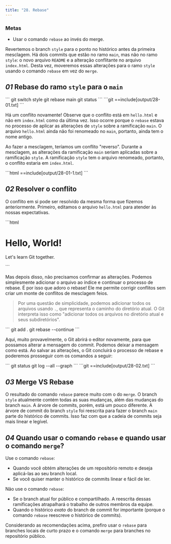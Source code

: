 ```yaml
---
title: "28. Rebase"
---
```


### Metas

- Usar o comando `rebase` ao invés do merge.

Revertemos o branch `style` para o ponto no histórico antes da primeira mesclagem. Há dois commits que estão no ramo `main`, mas não no ramo `style`: o novo arquivo `README` e a alteração conflitante no arquivo `index.html`. Desta vez, moveremos essas alterações para o ramo `style` usando o comando `rebase` em vez do `merge`.

## _01_ Rebase do ramo `style` para o `main`

<Run>
```
git switch style
git rebase main
git status
```
</Run>

<Output>
```git
==include[output/28-01.txt]
```
</Output>

Há um conflito novamente! Observe que o conflito está em `hello.html` e não em `index.html` como da última vez. Isso ocorre porque o `rebase` estava no processo de aplicar as alterações de `style` sobre a ramificação `main`. O arquivo `hello.html` ainda não foi renomeado no `main`, portanto, ainda tem o nome antigo.

Ao fazer a mesclagem, teríamos um conflito "reverso". Durante a mesclagem, as alterações da ramificação `main` seriam aplicadas sobre a ramificação `style`. A ramificação `style` tem o arquivo renomeado, portanto, o conflito estaria em `index.html`.

<File file="hello.html">
```html
==include[output/28-01-1.txt]
```
</File>


## _02_ Resolver o conflito

O conflito em si pode ser resolvido da mesma forma que fizemos anteriormente. Primeiro, editamos o arquivo `hello.html` para atender às nossas expectativas.

<File file="hello.html">
```html
<!-- Author: Alexander Shvets (alex@githowto.com) -->
<html>
  <head>
    <title>Hello World Page</title>
    <link type="text/css" rel="stylesheet" media="all" href="style.css" />
  </head>
  <body>
    <h1>Hello, World!</h1>
    <p>Let's learn Git together.</p>
  </body>
</html>
```
</File>

Mas depois disso, não precisamos confirmar as alterações. Podemos simplesmente adicionar o arquivo ao índice e continuar o processo de rebase. É por isso que adoro o rebase! Ele me permite corrigir conflitos sem criar um monte de conflitos de mesclagem feios.

> Por uma questão de simplicidade, podemos adicionar todos os arquivos usando `.`, que representa o caminho do diretório atual. O Git interpreta isso como "adicionar todos os arquivos no diretório atual e seus subdiretórios".

<Run>
```
git add .
git rebase --continue
```
</Run>

Aqui, muito provavelmente, o Git abrirá o editor novamente, para que possamos alterar a mensagem do commit. Podemos deixar a mensagem como está. Ao salvar as alterações, o Git concluirá o processo de rebase e poderemos prosseguir com os comandos a seguir:

<Run>
```
git status
git log --all --graph
```
</Run>

<Output>
```git
==include[output/28-02.txt]
```
</Output>


## _03_ Merge VS Rebase

O resultado do comando `rebase` parece muito com o do `merge`. O branch `style` atualmente contém todas as suas mudanças, além das mudanças do branch `main`. A árvore de commits, porém, está um pouco diferente. A árvore de commit do branch `style` foi reescrita para fazer o branch `main` parte do histórico de commits. Isso faz com que a cadeia de commits seja mais linear e legível.


## _04_ Quando usar o comando `rebase` e quando usar o comando `merge`?

Use o comando `rebase`:

- Quando você obtém alterações de um repositório remoto e deseja aplicá-las ao seu branch local.
- Se você quiser manter o histórico de commits linear e fácil de ler.

Não use o comando `rebase`:

- Se o branch atual for público e compartilhado. A reescrita dessas ramificações atrapalhará o trabalho de outros membros da equipe.
- Quando o histórico _exato_ do branch de commit for importante (porque o comando `rebase` reescreve o histórico de commits).

Considerando as recomendações acima, prefiro usar o `rebase` para branches locais de curto prazo e o comando `merge` para branches no repositório público.